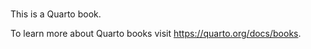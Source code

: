 # {.unnumbered}

:::{.content-visible unless-format="pdf"}

This is a Quarto book.

To learn more about Quarto books visit <https://quarto.org/docs/books>.
:::